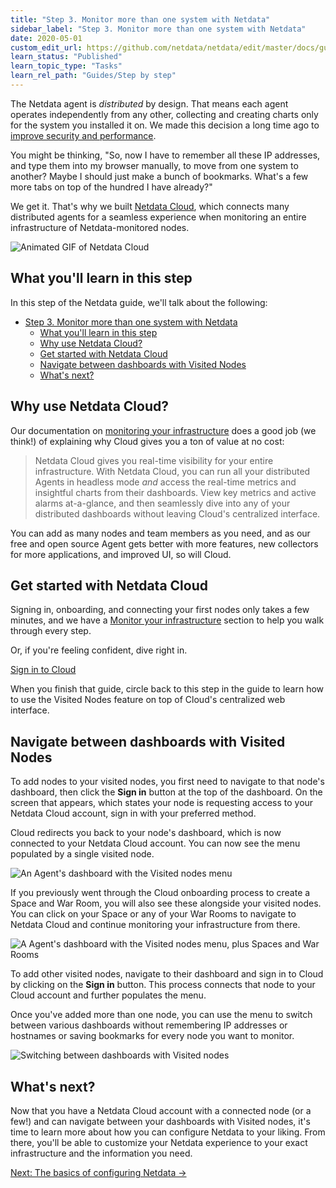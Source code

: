 ```yaml
---
title: "Step 3. Monitor more than one system with Netdata"
sidebar_label: "Step 3. Monitor more than one system with Netdata"
date: 2020-05-01
custom_edit_url: https://github.com/netdata/netdata/edit/master/docs/guides/step-by-step/step-03.md
learn_status: "Published"
learn_topic_type: "Tasks"
learn_rel_path: "Guides/Step by step"
---
```



The Netdata agent is _distributed_ by design. That means each agent operates independently from any other, collecting
and creating charts only for the system you installed it on. We made this decision a long time ago to [improve security
and performance](step-01.md).

You might be thinking, "So, now I have to remember all these IP addresses, and type them into my browser
manually, to move from one system to another? Maybe I should just make a bunch of bookmarks. What's a few more tabs
on top of the hundred I have already?"

We get it. That's why we built [Netdata Cloud](/docs/nightly/getting-started/monitor-your-infrastructure), which connects many distributed
agents for a seamless experience when monitoring an entire infrastructure of Netdata-monitored nodes.

![Animated GIF of Netdata
Cloud](https://user-images.githubusercontent.com/1153921/80828986-1ebb3b00-8b9b-11ea-957f-2c8d0d009e44.gif)

## What you'll learn in this step

In this step of the Netdata guide, we'll talk about the following:

- [Step 3. Monitor more than one system with Netdata](#step-3-monitor-more-than-one-system-with-netdata)
  - [What you'll learn in this step](#what-youll-learn-in-this-step)
  - [Why use Netdata Cloud?](#why-use-netdata-cloud)
  - [Get started with Netdata Cloud](#get-started-with-netdata-cloud)
  - [Navigate between dashboards with Visited Nodes](#navigate-between-dashboards-with-visited-nodes)
  - [What's next?](#whats-next)

## Why use Netdata Cloud?

Our documentation on [monitoring your infrastructure](/docs/nightly/getting-started/monitor-your-infrastructure) does a good job (we think!) of explaining why Cloud gives you a ton of value at no cost:

> Netdata Cloud gives you real-time visibility for your entire infrastructure. With Netdata Cloud, you can run all your
> distributed Agents in headless mode _and_ access the real-time metrics and insightful charts from their dashboards.
> View key metrics and active alarms at-a-glance, and then seamlessly dive into any of your distributed dashboards
> without leaving Cloud's centralized interface.

You can add as many nodes and team members as you need, and as our free and open source Agent gets better with more
features, new collectors for more applications, and improved UI, so will Cloud.

## Get started with Netdata Cloud

Signing in, onboarding, and connecting your first nodes only takes a few minutes, and we have a [Monitor your infrastructure](/docs/nightly/getting-started/monitor-your-infrastructure) section to help you walk through every step.

Or, if you're feeling confident, dive right in.

<p><a href="https://app.netdata.cloud" className="button button--lg">Sign in to Cloud</a></p>

When you finish that guide, circle back to this step in the guide to learn how to use the Visited Nodes feature on
top of Cloud's centralized web interface.

## Navigate between dashboards with Visited Nodes

To add nodes to your visited nodes, you first need to navigate to that node's dashboard, then click the **Sign in**
button at the top of the dashboard. On the screen that appears, which states your node is requesting access to your
Netdata Cloud account, sign in with your preferred method.

Cloud redirects you back to your node's dashboard, which is now connected to your Netdata Cloud account. You can now see the menu populated by a single visited node.

![An Agent's dashboard with the Visited nodes
menu](https://user-images.githubusercontent.com/1153921/80830383-b6ba2400-8b9d-11ea-9eb2-379c7eccd22f.png)

If you previously went through the Cloud onboarding process to create a Space and War Room, you will also see these
alongside your visited nodes. You can click on your Space or any of your War Rooms to navigate to Netdata Cloud and
continue monitoring your infrastructure from there.

![A Agent's dashboard with the Visited nodes menu, plus Spaces and War
Rooms](https://user-images.githubusercontent.com/1153921/80830382-b6218d80-8b9d-11ea-869c-1170b95eeb4a.png)

To add other visited nodes, navigate to their dashboard and sign in to Cloud by clicking on the **Sign in** button. This
process connects that node to your Cloud account and further populates the menu.

Once you've added more than one node, you can use the menu to switch between various dashboards without remembering IP
addresses or hostnames or saving bookmarks for every node you want to monitor.

![Switching between dashboards with Visited
nodes](https://user-images.githubusercontent.com/1153921/80831018-e158ac80-8b9e-11ea-882e-1d82cdc028cd.gif)

## What's next?

Now that you have a Netdata Cloud account with a connected node (or a few!) and can navigate between your dashboards with
Visited nodes, it's time to learn more about how you can configure Netdata to your liking. From there, you'll be able to
customize your Netdata experience to your exact infrastructure and the information you need.

[Next: The basics of configuring Netdata &rarr;](step-04.md)


